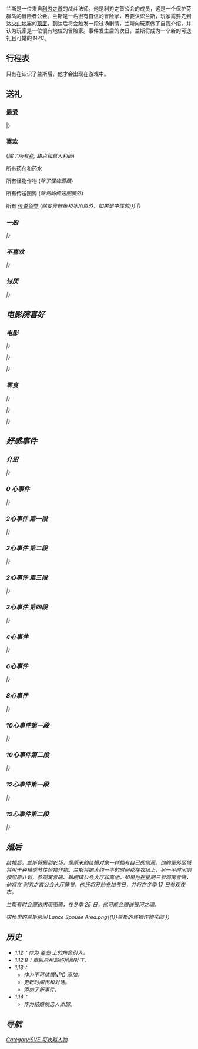 {{Construction|正在扩充修正内容}}

{{Infobox character
|portrait = Lance.png
|birthday = {{Season|春季|8}}
|location = [[SVE:高地|高地]]，[[SVE:利刃之首|利刃之首]]
|marriage = 是
|favorites={{name|Tropical Curry}}{{name|Golden Pumpkin}}{{name|Galaxy Soul}}{{Name|Swirl Stone}}{{Name|Void Shard}}{{Name|Monster Mushroom}}{{Name|Green Mushroom}}{{Name|Daggerfish}}{{Name|Torpedo Trout}}{{Name|Gemfish}}{{Name|Aged Blue Moon Wine}}{{Name|Ornate Treasure Chest}}
}}

{{Quote|quote=“在你来姜岛之前，我就已经在这里巡逻了很久了……我在公会里待了这么久，遇见过的探险家不计其数，但像你这样神秘的还是头一个。”}}

兰斯是一位来自[[SVE:利刃之首|利刃之首]]的战斗法师。他是利刃之首公会的成员，这是一个保护芬群岛的冒险者公会。兰斯是一名很有自信的冒险家，若要认识兰斯，玩家需要先到达[[火山地牢]]的[[火山口|顶层]]，到达后将会触发一段过场剧情，兰斯向玩家做了自我介绍，并认为玩家是一位很有地位的冒险家。事件发生后的次日，兰斯将成为一个新的可送礼且可婚的 NPC。

{{TOC right|limit=2}}

==行程表==

只有在认识了兰斯后，他才会出现在游戏中。


{{ScheduleHead|green}}
{{ScheduleRowStart}}
{{ScheduleRow|全天|站在探险家公会门前。}}
{{ScheduleEnd}}<!--

-->{{ScheduleHead|special|12 心事件后}}
{{ScheduleRowStart|special|每个季节的 4 日和 18 日}}
{{ScheduleRow|17:00|前往煤矿森林下水道入口处附近。}}
{{ScheduleEnd}}<!--

-->{{ScheduleHead|spring|日常时间表}}
{{ScheduleRowStart|spring|星期一}}
{{ScheduleRow|6:00|站在城堡村前哨站的顶部，向北眺望。}}
{{ScheduleEnd|in}}
{{ScheduleRowStart|spring|星期二}}
{{ScheduleRow|6:00|站在探险家公会的柜台前。}}
{{ScheduleRow|12:00|站在悬崖上俯瞰探险者山峰的河流。}}
{{ScheduleRow|17:00|回到探险家公会的柜台前。}}
{{ScheduleRow|21:00|站在探险家公会外面。}}
{{ScheduleRow|23:00|返回探险家公会。}}
{{ScheduleEnd|in}}
{{ScheduleRowStart|spring|星期三}}
{{ScheduleRow|6:00|站在探险家公会的柜台前。}}
{{ScheduleRow|9:00|走到矿井，站在梯子前。}}
{{ScheduleRow|12:00|前往探险家公会左侧的溪流前}}
{{ScheduleRow|15:00|移步到河边的码头上站着。}}
{{ScheduleRow|19:30|回到探险家公会的柜台。}}
{{ScheduleEnd|in}}
{{ScheduleRowStart|spring|星期四}}
{{ScheduleRow|6:00|站在姜岛火山地牢的入口左侧。}}
{{ScheduleRow|12:00|走到入口右侧。}}
{{ScheduleRow|18:30|站在入口右侧的一棵椰子树下。}}
{{ScheduleEnd|in}}
{{ScheduleRowStart|spring|星期五}}
{{ScheduleRow|6:00|站在姜岛火山地牢的入口左侧。}}
{{ScheduleRow|7:00|走到火山左侧的悬崖前远眺。}}
{{ScheduleRow|14:00|走到火山地牢入口前。}}
{{ScheduleRow|20:00|回到火山地牢入口左侧。}}
{{ScheduleEnd|in}}
{{ScheduleRowStart|spring|星期六}}
{{ScheduleRow|6:00|站在高地前哨站内的桌子左边。}}
{{ScheduleRow|7:00|走到桌子右边。}}
{{ScheduleRow|11:00|走到前哨站外的平台上眺望高地。}}
{{ScheduleRow|19:00|站在前哨站入口左侧。}}
{{ScheduleRow|21:30|返回前哨站内。}}
{{ScheduleEnd|in}}
{{ScheduleRowStart|spring|星期日}}
{{ScheduleRow|6:00|站在高地前哨站内的桌子左边。}}
{{ScheduleRow|7:00|在前哨站外的平台上眺望高地。}}
{{ScheduleRow|11:00|站在前哨站东南方的溪流边。}}
{{ScheduleRow|15:00|返回平台，继续眺望高地。}}
{{ScheduleRow|17:20|返回前哨站内。}}
{{ScheduleRow|20:30|回到前哨站东南方的溪流边。}}
{{ScheduleRow|23:40|再次返回前哨站内。}}
{{ScheduleEnd}}<!--

-->{{ScheduleHead|婚后}}
{{ScheduleRowStart|Marriage|春季 15、16 日}}
{{ScheduleRow|08:00|出发乘坐巴士前往沙漠节。}}
{{ScheduleRow|10:00|站在吉尔的身后。}}
{{ScheduleRow|01:20|回家睡觉。}}
{{ScheduleEnd|in}}
{{ScheduleRowStart|Marriage|冬季 15、16、17 日}}
{{ScheduleRow|15:00|前往沙滩参加夜市，站在鱼店门前}}
{{ScheduleRow|23:10|返回农场。}}
{{ScheduleEnd|in}}
{{ScheduleRowStart|Marriage|冬季 24 日}}
{{ScheduleRow|8:00|前往城镇，站在圣诞树下}}
{{ScheduleRow|18:00|返回农场。}}
{{ScheduleEnd|in}}
{{ScheduleRowStart|Marriage|星期二}}
{{ScheduleRow|7:00|离开农场，前往探险者公会与马龙会面。}}
{{ScheduleRow|15:00|站在悬崖上俯瞰探险家山峰的河流。}}
{{ScheduleRow|17:00|返回农场。}}
{{ScheduleEnd|in}}
{{ScheduleRowStart|星期三}}
{{ScheduleRow|7:00|离开农场，前往寓言礁的利刃之首公会。}}
{{ScheduleRow|15:00|进入利刃之首公会}}
{{ScheduleRow|18:30|站在利刃之首公会的一张桌子旁边。}}
{{ScheduleRow|21:30|在利刃之首公会的房间内睡觉。}}
{{ScheduleEnd|in}}
{{ScheduleRowStart|星期日}}
{{ScheduleRow|7:00|离开农场，从高地哨所外的平台上守卫高地。}}
{{ScheduleRow|16:00|返回农场。}}
{{ScheduleEnd}}

==送礼==

===最爱===
{{quote|quote = "这对我很有帮助。谢谢你。}}
{{GiftsTableStart
|Image=Lance.png
|link=[[友谊#最爱的礼物|普遍最爱的礼物]]}}
{{GiftsTableRow|aged_blue_moon_wine}}
{{GiftsTableRow|daggerfish}}
{{GiftsTableRow|galaxy_soul}}
{{GiftsTableRow|gemfish}}
{{GiftsTableRow|golden_pumpkin}}
{{GiftsTableRow|monster_mushroom}}
{{GiftsTableRow|tropical_curry}}
{{GiftsTableRow|void_shard}}
{{GiftsTableRow|green_mushroom}}
{{GiftsTableRow|swirl_stone}}
{{GiftsTableRow|torpedo_trout}}
{{GiftsTableRow|ornate_treasure_chest}}
|}

===喜欢===
{{quote|quote = "啊，多么非凡的礼物。谢谢你。"}}
{{GiftsTableStart|Image=Lance.png
|link=[[友谊#喜欢的礼物|普遍喜欢的礼物]]}} (<i>除了所有[[花]], 甜点和意大利面</i>)

所有药剂和药水

所有怪物作物 (<i>除了怪物蘑菇</i>)

所有传送图腾 (<i>除岛屿传送图腾外</i>)

所有 [[鱼#传说鱼类|传说鱼类]] (<i>除变异鲤鱼和冰川鱼外，如果是中性的<i/>)}}
{{GiftsTableRow|bonefish}}
{{GiftsTableRow|butterfish}}
{{GiftsTableRow|dewdrop_berry}}
{{GiftsTableRow|dorado}}
{{GiftsTableRow|golden_ocean_flower}}
{{GiftsTableRow|goldenfish}}
{{GiftsTableRow|ice_pip}}
{{GiftsTableRow|king_salmon}}
{{GiftsTableRow|kittyfish}}
{{GiftsTableRow|lava_eel}}
{{GiftsTableRow|lunaloo}}
{{GiftsTableRow|meteor_carp}}
{{GiftsTableRow|pearl}}
{{GiftsTableRow|puppyfish}}
{{GiftsTableRow|radioactive_bass}}
{{GiftsTableRow|razor_trout}}
{{GiftsTableRow|shiny_lunaloo}}
{{GiftsTableRow|stonefish}}
{{GiftsTableRow|undeadfish}}
{{GiftsTableRow|void_egg}}
{{GiftsTableRow|maple_syrup}}
{{GiftsTableRow|life_elixir}}
{{GiftsTableRow|tiger_slime_egg}}
{{GiftsTableRow|prismatic_shard}}
{{GiftsTableRow|radioactive_ore}}
{{GiftsTableRow|treasure_chest}}
{{GiftsTableRow|dwarf_gadget}}
{{GiftsTableRow|dwarvish_helm}}
{{GiftsTableRow|dwarf_scroll_i}}
{{GiftsTableRow|dwarf_scroll_ii}}
{{GiftsTableRow|dwarf_scroll_iii}}
{{GiftsTableRow|dwarf_scroll_iv}}
|}

===一般===
{{quote|quote = "我会试着找方法使用这个。"}}
{{GiftsTableStart|Image=Lance.png|link=[[友谊#一般的礼物|普遍觉得一般的礼物]] (<i>除了面包</i>)

所有非SVE鱼 (<i>除鮟鱇鱼、绯红鱼、麻哈脂鲤、岩浆鳗鱼、传奇鱼和石鱼外</i>)
所有类型 奶 和鸡蛋类

所有非果树水果 (<i>包括芒果和香蕉</i>)

所有类型的炸弹}}
{{GiftsTableRow|baby_lunaloo}}
{{GiftsTableRow|clownfish}}
{{GiftsTableRow|duck_feather}}
{{GiftsTableRow|minnow}}
{{GiftsTableRow|sea_sponge}}
{{GiftsTableRow|seahorse}}
{{GiftsTableRow|sea_urchin}}
{{GiftsTableRow|solar_essence}}
{{GiftsTableRow|starfish}}
{{GiftsTableRow|void_eel}}
{{GiftsTableRow|void_essence}}
|}

===不喜欢===
{{quote|quote = "我想可以利用这个练习魔法……"}}
{{GiftsTableStart|Image=Lance.png|link=[[友谊#不喜欢的礼物|普遍不喜欢的礼物]] (<i>Except [[鱼类|所有鱼]]</i>)

所有 [[花]]}}
{{GiftsTableRow|cave_carrot}}
{{GiftsTableRow|coffee_bean}}
{{GiftsTableRow|dinosaur_egg}}
{{GiftsTableRow|fire_quartz}}
{{GiftsTableRow|fossilized_leg}}
{{GiftsTableRow|fossilized_ribs}}
{{GiftsTableRow|fossilized_skull}}
{{GiftsTableRow|fossilized_spine}}
{{GiftsTableRow|fossilized_tail}}
{{GiftsTableRow|frog}}
{{GiftsTableRow|frog_legs}}
{{GiftsTableRow|mummified_bat}}
{{GiftsTableRow|mummified_frog}}
{{GiftsTableRow|salmonberry}}
{{GiftsTableRow|snake_skull}}
{{GiftsTableRow|snake_vertebrae}}
|}

===讨厌===
{{quote|quote = "恐怕这不适合我。"}}
{{GiftsTableStart|Image=Lance.png|link=[[友谊#讨厌的礼物|普遍讨厌的礼物]] (<i>除了姜岛化石、海胆、宝箱、老虎史莱姆蛋和传送图腾</i>)}}
{{GiftsTableRow|blackberry_cobbler}}
{{GiftsTableRow|blueberry_tart}}
{{GiftsTableRow|bread}}
{{GiftsTableRow|cookie}}
{{GiftsTableRow|cranberry_candy}}
{{GiftsTableRow|ice_cream}}
{{GiftsTableRow|magic_rock_candy}}
{{GiftsTableRow|pancakes}}
{{GiftsTableRow|pink_cake}}
{{GiftsTableRow|pizza}}
{{GiftsTableRow|plum_pudding}}
{{GiftsTableRow|pumpkin_pie}}
{{GiftsTableRow|rhubarb_pie}}
{{GiftsTableRow|spaghetti}}
{{GiftsTableRow|clay}}
{{GiftsTableRow|purple_mushroom}}
|}

==电影院喜好==

{{Quote|quote = "啊。恐怖片。让我们来看看它有多“可怕”。"}}

=== 电影===
{{MoviesTableStart
|bgcolor = #be0829
|title = 最爱
}}
{{MoviesTableRow|natural}}
|}

{{MoviesTableStart
|bgcolor = #ff8ad8
|title = 喜欢
}}
{{MoviesTableRow|sapling}}
{{MoviesTableRow|journey}}
{{MoviesTableRow|ranch}}
|}

{{MoviesTableStart
|bgcolor = #4c4c4c
|title = 不喜欢
}}
{{MoviesTableRow|wumbus}}
{{MoviesTableRow|mysterium}}
{{MoviesTableRow|howls}}
{{MoviesTableRow|zuzu}}
|}

===零食===
{{MoviesGiftsTableStart
|bgcolor = #be0829
|title = 最爱
}}
{{MoviesGiftsTableRow|jasmine_tea}}
{{MoviesGiftsTableRow|panzanella_salad}}
{{MoviesGiftsTableRow|salmon_burger}}
{{MoviesGiftsTableRow|stardrop_sorbet}}
{{MoviesGiftsTableRow|truffle_popcorn}}
|}

{{MoviesGiftsTableStart
|bgcolor = #ff8ad8
|title = 喜欢
}}
{{MoviesGiftsTableRow|apple_slices}}
{{MoviesGiftsTableRow|hummus_snack_pack}}
{{MoviesGiftsTableRow|kale_smoothie}}
{{MoviesGiftsTableRow|popcorn}}
{{MoviesGiftsTableRow|rock_candy}}
{{MoviesGiftsTableRow|nachos}}
{{MoviesGiftsTableRow|fries}}
{{MoviesGiftsTableRow|salted_peanuts}}
{{MoviesGiftsTableRow|joja_cola_large}}
{{MoviesGiftsTableRow|jojacorn}}
|}

{{MoviesGiftsTableStart
|bgcolor = #4c4c4c
|title = 不喜欢
}}
{{MoviesGiftsTableRow|black_licorice}}
{{MoviesGiftsTableRow|cappuccino_mousse_cake}}
{{MoviesGiftsTableRow|chocolate_popcorn}}
{{MoviesGiftsTableRow|cotton_candy}}
{{MoviesGiftsTableRow|ice_cream_sandwich}}
{{MoviesGiftsTableRow|jawbreaker}}
{{MoviesGiftsTableRow|personal_pizza}}
{{MoviesGiftsTableRow|sour_slimes}}
{{MoviesGiftsTableRow|star_cookie}}

|}

==好感事件==
===介绍===
{{HeartsTableStart}}
{{HeartsTableRow
|1 = 时间:
|2 = 任意
}}
{{HeartsTableRow
|1 = 地点:
|2 = 火山熔炉, 姜岛
}}
{{HeartsTableRow
|1 = Season:
|2 = 任意
}}
{{HeartsTableRow
|1 = 天气:
|2 = 任意
}}
{{HeartsTableRow
|1 = 额外:
|2 = 当玩家进入火山口的熔炉时发生。
}}
{{HeartsTableRowDesc
|1 = 描述:
锻造场
|2 = 当农民接近锻造场时，兰斯出现了，他表示自己对他们攀登火山印象深刻。兰斯透露，这座火山曾经是矮人王国的家园，被称为科尔杜尔山。他接着解释说，他身后的锻造炉就是那个王国的遗迹：一个以熔岩为燃料的装置，具有锻造武器和组合戒指的能力。他向自己的公会致意，然后逐渐消失。
}}
|}

===0 心事件===
{{icon|bheart}}{{icon|bheart}}{{icon|bheart}}{{icon|bheart}}{{icon|bheart}}{{icon|bheart}}{{icon|bheart}}{{icon|bheart}}{{icon|bheart}}{{icon|bheart}}

{{HeartsTableStart}}
{{HeartsTableRow
|1 = 时间:
|2 = 6:00AM - 10:00AM
}}
{{HeartsTableRow
|1 = 地点:
|2 = 农场
}}
{{HeartsTableRow
|1 = 季节:
|2 = 任意
}}
{{HeartsTableRow
|1 = 天气:
|2 = 夏季
}}
{{HeartsTableRow
|1 = 额外:
|2 = 玩家背包至少有一个空位，并且之前在火山口见过兰斯。
}}
{{HeartsTableRowDesc
|1 = 描述:
锻造场
|2 = 当农夫走出农舍时，兰斯正站在前门。他向玩家打招呼，并表示希望自己没有打扰到你。他说他已经与鹈鹕镇冒险者公会签约，并承认他想更好地了解农夫，但他经常四处奔波。他离开前告诉了农夫他的日程安排。
}}
|}

===2心事件 第一段===
{{icon|rheart}}{{icon|rheart}}{{icon|bheart}}{{icon|bheart}}{{icon|bheart}}{{icon|bheart}}{{icon|bheart}}{{icon|bheart}}{{icon|bheart}}{{icon|bheart}}

{{HeartsTableStart}}
{{HeartsTableRow
|1 = 时间:
|2 = 任意
}}
{{HeartsTableRow
|1 = 地点:
|2 = 探险者公会山顶
}}
{{HeartsTableRow
|1 = 季节:
|2 = 任意
}}
{{HeartsTableRow
|1 = 天气:
|2 = 任意
}}
{{HeartsTableRow
|1 = 额外:
|2 = 玩家已完成马龙的船任务。
}}
{{HeartsTableRowDesc
|1 = 描述:
高地
|2 =
}}
|}

===2心事件 第二段===
{{icon|rheart}}{{icon|rheart}}{{icon|bheart}}{{icon|bheart}}{{icon|bheart}}{{icon|bheart}}{{icon|bheart}}{{icon|bheart}}{{icon|bheart}}{{icon|bheart}}

{{HeartsTableStart}}
{{HeartsTableRow
|1 = 时间:
|2 = 任意
}}
{{HeartsTableRow
|1 = 地点:
|2 = 高地
}}
{{HeartsTableRow
|1 = 季节:
|2 = 任意
}}
{{HeartsTableRow
|1 = 天气:
|2 = 任意
}}
{{HeartsTableRow
|1 = 额外:
|2 = 玩家已看过 2心事件 第二段
}}
{{HeartsTableRowDesc
|1 = 描述:
怪物作物
|2 =
}}
|}

===2心事件 第三段===
{{icon|rheart}}{{icon|rheart}}{{icon|bheart}}{{icon|bheart}}{{icon|bheart}}{{icon|bheart}}{{icon|bheart}}{{icon|bheart}}{{icon|bheart}}{{icon|bheart}}

{{HeartsTableStart}}
{{HeartsTableRow
|1 = 时间:
|2 = 任意
}}
{{HeartsTableRow
|1 = 地点:
|2 = 农舍
}}
{{HeartsTableRow
|1 = 季节:
|2 = 任意
}}
{{HeartsTableRow
|1 = 天气:
|2 = 任意
}}
{{HeartsTableRow
|1 = 额外:
|2 = 玩家已经看到了 2心事件 第二段 事件并完成了 兰斯 的怪物作物任务。
}}
{{HeartsTableRowDesc
|1 = 描述:
Fake Event
|2 = 这是一个未见事件标志，用于触发第四个事件。（我不理解这个事件的意义
}}
|}

===2心事件 第四段===
{{icon|rheart}}{{icon|rheart}}{{icon|bheart}}{{icon|bheart}}{{icon|bheart}}{{icon|bheart}}{{icon|bheart}}{{icon|bheart}}{{icon|bheart}}{{icon|bheart}}

{{HeartsTableStart}}
{{HeartsTableRow
|1 = 时间:
|2 = 任意
}}
{{HeartsTableRow
|1 = 地点:
|2 = 农场
}}
{{HeartsTableRow
|1 = 季节:
|2 = 任意
}}
{{HeartsTableRow
|1 = 天气:
|2 = 任意
}}
{{HeartsTableRow
|1 = 额外:
|2 = 玩家完成2心事件 第三段后进入农舍即可触发事件。
}}
{{HeartsTableRowDesc
|1 = 描述:
钻石魔杖
|2 = 兰斯来到农场，告诉农场主他很喜欢研究怪物作物。回到高地前哨站后，兰斯在一个箱子里给农夫留下了一份奖励。这是兰斯曾经在遥远的地牢中找到的一件物品。看到农夫惊讶的反应，兰斯笑着向他们道别。
}}
|}

===4心事件===
{{icon|rheart}}{{icon|rheart}}{{icon|rheart}}{{icon|rheart}}{{icon|bheart}}{{icon|bheart}}{{icon|bheart}}{{icon|bheart}}{{icon|bheart}}{{icon|bheart}}

{{HeartsTableStart}}
{{HeartsTableRow
|1 = 时间:
|2 = 6:00AM - 6:00PM
}}
{{HeartsTableRow
|1 = 地点:
|2 = 姜岛西边
}}
{{HeartsTableRow
|1 = 季节:
|2 = 任意
}}
{{HeartsTableRow
|1 = 天气:
|2 = Sunny
}}
{{HeartsTableRow
|1 = 额外:
|2 = 玩家已经到达火山口，完成了魔法树林任务线，并修好了姜岛上的房屋、桥梁和度假村。
}}
{{HeartsTableRowDesc
|1 = 描述:
闪亮遗物
|2 = 农夫走向小屋南边的海滩，兰斯突然出现并评论天气。兰斯向吃惊的农夫道歉，说他想和农夫谈谈。在农夫到达之前，他已经在姜岛巡逻了很长一段时间，他观察到了农夫的工作如何改善了这座岛。他遇到过很多冒险者，但对他来说，没有一个像农夫这么神秘。他问农夫是否熟悉魔法遗物。

兰斯很惊讶农夫不熟悉，他说世界上隐藏着许多魔法遗物，而他有几件。他把一根叫做“闪亮遗物”的魔法杖交给农夫，并说用它跟着他到附近的悬崖。兰斯使用另一件相同类型的遗物传送到附近的悬崖，农夫跟在后面。他对眼前的景色发表了评论，镜头扫过珊瑚礁。之后，他问农夫是否知道海滩上失事的船。它撞上了礁石，一些幸存者登上了岛屿。
兰斯沉默了一会儿，然后问卡米拉是否提到过参观城堡村，并评论说马格努斯一直在公开谈论农夫的魔法天赋。他思忖着卡米拉是否还在等待什么，还是在考验农夫。两人使用遗物返回海滩。兰斯说，除了刚才的遗物练习之外，他不需要测试，因为农夫使用它就像他们一直在做一样。农夫将闪烁遗物归还给兰斯，兰斯说，无论卡米拉在做什么，他们很快就会知道。他说再见，然后消失在人们的视线中。
}}
|}
===6心事件===
{{icon|rheart}}{{icon|rheart}}{{icon|rheart}}{{icon|rheart}}{{icon|rheart}}{{icon|rheart}}{{icon|bheart}}{{icon|bheart}}{{icon|bheart}}{{icon|bheart}}

{{HeartsTableStart}}
{{HeartsTableRow
|1 = 时间:
|2 =
}}
{{HeartsTableRow
|1 = 地点:
|2 = 高地前哨站
}}
{{HeartsTableRow
|1 = 季节:
|2 = 任意
}}
{{HeartsTableRow
|1 = 天气:
|2 = 夏季
}}
{{HeartsTableRow
|1 = 额外:
|2 = 玩家已解锁高地区域
}}
{{HeartsTableRowDesc
|1 = 描述:
实地考察
|2 = 农夫走到高地哨站塔楼。站在塔顶的兰斯注意到了农夫，欢迎他们并告诉他们来找他。
兰斯解释说，塔周围的魔法结界会对接近的怪物造成冲击，并使它们远离哨站。
兰斯接着问农夫是否愿意帮助他进行他希望进行的实地研究。农夫表现出兴奋，兰斯对他们俩施了咒语，以防止怪物注意到他们。
兰斯和农夫一起观察了各种野生怪物的行为，这些怪物不受人类干扰。结果表明，这些怪物彼此之间以及与周围环境和平共处。

穿越高地的旅程在高地洞穴结束，兰斯在那里解释说，他怀疑了解洞穴起源的关键在于生活在附近水域的宝石鱼。然而，兰斯不得不承认，到目前为止，他还没有抓到一条宝石鱼，并声称只有经验丰富的垂钓者才能抓到宝石鱼。
不久之后，保护兰斯和农夫的保护咒语失效了，面对即将到来的危险，兰斯将他们俩传送回了前哨站。

兰斯感谢农夫的帮助，并告诉他们，他希望农夫在白天学到一些新东西。
}}
|}

===8心事件===
{{icon|rheart}}{{icon|rheart}}{{icon|rheart}}{{icon|rheart}}{{icon|rheart}}{{icon|rheart}}{{icon|rheart}}{{icon|rheart}}{{icon|bheart}}{{icon|bheart}}
{{HeartsTableStart}}
{{HeartsTableRow
|1 = 时间:
|2 =
}}
{{HeartsTableRow
|1 = 地点:
|2 = 姜岛农场
}}
{{HeartsTableRow
|1 = 季节:
|2 = 任意
}}
{{HeartsTableRow
|1 = 天气:
|2 = 夏季
}}
{{HeartsTableRow
|1 = 额外:
|2 = 玩家已解锁高地区域，已完成“怪物作物”任务并已解锁姜岛农场
}}
{{HeartsTableRowDesc
|1 = 描述:
利刃之首
|2 = 兰斯来到农场，再次感谢农场主帮助他研究怪物作物。他解释说，他想向利刃之首公会展示自己的研究成果，并邀请农夫一同前往。

他带领农夫找到了一个隐藏的传送符文，同时解释说利刃之首来自一个非常遥远的岛屿，只有通过传送符文才能到达。

兰斯和农夫抵达后，受到了兰斯朋友和公会领袖乔琳娜的热烈欢迎。
每个人都对怪物作物赞不绝口。
}}
|}

===10心事件第一段===
{{icon|rheart}}{{icon|rheart}}{{icon|rheart}}{{icon|rheart}}{{icon|rheart}}{{icon|rheart}}{{icon|rheart}}{{icon|rheart}}{{icon|rheart}}{{icon|rheart}}
{{HeartsTableStart}}
{{HeartsTableRow
|1 = 时间: 6am - 12pm
|2 =
}}
{{HeartsTableRow
|1 = 地点:
|2 = 农场
}}
{{HeartsTableRow
|1 = 季节:
|2 = 任意
}}
{{HeartsTableRow
|1 = 天气:
|2 = 任意
}}
{{HeartsTableRow
|1 = 额外:
|2 = 玩家必须看过兰斯的8心事件
}}
{{HeartsTableRowDesc
|1 = 描述:
寓言礁上的生活
|2 = 兰斯来到农场，解释说他今天会忙于公会相关的活动，并说他想让农夫陪他一起去。他想让农夫体验一下在 利刃之首 的一天是什么样的。农夫被提示使用 马格努斯的传送廊 中的传送符文，或者在 姜岛 上的秘密树林中使用传送符文。兰斯解释说，他擅自清理了一条通往那里的道路，这条道路位于岛上农舍后面的悬崖上。
}}
|}

===10心事件第二段===
{{icon|rheart}}{{icon|rheart}}{{icon|rheart}}{{icon|rheart}}{{icon|rheart}}{{icon|rheart}}{{icon|rheart}}{{icon|rheart}}{{icon|rheart}}{{icon|rheart}}
{{HeartsTableStart}}
{{HeartsTableRow
|1 = 时间:
|2 =
}}
{{HeartsTableRow
|1 = 地点:
|2 = 寓言礁
}}
{{HeartsTableRow
|1 = 季节:
|2 = 任意
}}
{{HeartsTableRow
|1 = 天气:
|2 = 夏季
}}
{{HeartsTableRow
|1 = 额外:
|2 = 玩家已看过兰斯十心事件的第一段。
}}
{{HeartsTableRowDesc
|1 = 描述:
寓言礁上的生活
|2 = 抵达寓言礁后，农夫受到了兰斯的欢迎，兰斯建议他们从巡逻岛屿开始新的一天。
就像六心事件一样，接下来是一段简短的蒙太奇。
兰斯和农夫在海滩上观察一群鱼雷鳟鱼。兰斯在公会大厅向农夫展示如何制作魔力药剂。他们与兰斯的朋友们一起度过了一段美好的时光，看着大海，围坐在篝火旁。公会的其他成员对农夫非常友好。
这一天结束在一间装饰简朴的卧室里。然后兰斯突然脱下衣服，穿着内衣，宣称这张床只能容纳一个人，他不确定他和农夫是否都能睡在里面。

在对话框中我们得知兰斯的肌肉非常发达。

*'''我想我们可以的……'''

事实证明，那里确实有足够的空间容纳两个人。兰斯和农夫接吻了。

*'''我这就走了。今天玩的很开心。'''

兰斯轻笑一声，祝愿农夫旅途平安，并表示寓言礁随时欢迎农夫。
}}
|}

===12心事件第一段===
{{icon|rheart}}{{icon|rheart}}{{icon|rheart}}{{icon|rheart}}{{icon|rheart}}{{icon|rheart}}{{icon|rheart}}{{icon|rheart}}{{icon|rheart}}{{icon|rheart}}{{icon|rheart}}{{icon|rheart}}
{{HeartsTableStart}}
{{HeartsTableRow
|1 = 时间:
|2 = 8:00 PM-2:00 AM
}}
{{HeartsTableRow
|1 = 地点:
|2 = Farm
}}
{{HeartsTableRow
|1 = 季节:
|2 = 任意
}}
{{HeartsTableRow
|1 = 天气:
|2 = 任意
}}
{{HeartsTableRow
|1 = 额外:
|2 = 玩家已完全升级农舍并在[[SVE:科罗布斯|科罗布斯]]处购买了[[回程魔杖]]
}}
{{HeartsTableRowDesc
|1 = 描述:
回程魔杖
|2 = 兰斯说他一直想问农夫他们从哪里得到回旋权杖，因为它是一件强大的魔法物品。农夫讲完故事后，兰斯笑了起来，然后慢慢意识到农夫不是在开玩笑，事实上，他们是从一个友好的暗影狂徒那里得到它的。兰斯很难相信农夫居然和这样的人交朋友，他说他想明天一早就去见科罗布斯。
}}
|}

===12心事件第二段===
{{icon|rheart}}{{icon|rheart}}{{icon|rheart}}{{icon|rheart}}{{icon|rheart}}{{icon|rheart}}{{icon|rheart}}{{icon|rheart}}{{icon|rheart}}{{icon|rheart}}{{icon|rheart}}{{icon|rheart}}
{{HeartsTableStart}}
{{HeartsTableRow
|1 = 时间:
|2 =
}}
{{HeartsTableRow
|1 = 地点:
|2 = 镇内
}}
{{HeartsTableRow
|1 = 季节:
|2 = 任意
}}
{{HeartsTableRow
|1 = 天气:
|2 = 任意
}}
{{HeartsTableRow
|1 = 额外:
|2 = 玩家已看过兰斯12心事件的第一段
}}
{{HeartsTableRowDesc
|1 = 描述:
下水道里的暗影人
|2 = 农夫将兰斯带入下水道。科罗布斯仅凭气味就立即认出了兰斯是农夫的伴侣。兰斯称赞科罗布斯无可挑剔的感官，随后两人进行了友好的介绍。然后兰斯表示，根据他之前与暗影人打交道的经历，他不太相信科罗布斯会如此友好。
科罗布斯说，他们为兰斯与他们的族人有过不愉快的经历而感到遗憾。兰斯继续称科罗布斯很特别，并评论说与其他暗影人相比，科罗布斯身高较矮，并对科罗布斯的营养表示担忧。但他们似乎并不在意，并解释说，他们靠下水道里的苍蝇和他们在镇上垃圾桶里找到的任何东西维持生计。
兰斯似乎对这个答案不满意，并告诉科罗布斯这对他们来说根本不够，然后传送去给科罗布斯取虚空根。科罗布斯告诉玩家，兰斯看起来很好。吃完虚空根后，科罗布斯看起来很高兴。

过场动画结束后，兰斯会告诉农夫，他和科罗布斯相处得很好，他们俩都想再次见面。从现在开始，两人将在每个季节的 10 日和 24 日晚上在费尔黑文农场下面的下水道门口见面。
}}
|}

==婚后==
结婚后，兰斯将搬到农场，像原来的结婚对象一样拥有自己的侧房。他的室外区域将用于种植季节性怪物作物。兰斯将把大约一半的时间花在农场上，另一半时间则按照原计划，参观寓言礁、鹈鹕镇公会大厅和高地。如果他在星期三参观寓言礁，他将在 利刃之首公会大厅睡觉。他还将开始参加节日，并将在冬季 17 日参观夜市。

兰斯有时会赠送求雨图腾，在冬季 25 日，他可能会赠送银河之魂。

{{gallery|
Lance Spouse Room.png{{!}}农场里的兰斯房间
Lance Spouse Area.png{{!}}兰斯的怪物作物花园
}}

<!---
==引用==
在《星露谷扩展包》中，兰斯有大约 ??? 条独特的台词。以下是其中几句：
{{QuotesTableStart
|label = 常规的
}}
|}

{{QuotesTableStart
|label = 事件
}}
{{QuotesTableRow
|title = 复活节
|quote = "你尝过水果潘趣酒吗？这好像是格斯的家庭食谱。那个紫色头发的女孩眼里透着决心。她身上有些东西。我不太确定……
}}
|}

{{QuotesTableStart
|label = 婚后
}}
{{QuotesTableRow
|title = 秋季，早上
|quote = "我希望你今天能遇到一些很棒的事。"
}}
{{QuotesTableRow
|title = 春季，早上
|quote = "今天早上我在高地观察蘑菇怪。我承认，它们是有点可爱。当然你更可爱。*轻笑*……我准备好了就走。
}}
{{QuotesTableRow
|title = 周日，去高地拜访兰斯
|quote = 我非常高兴你的到来。虽然很挤，但今晚我们可以同床共枕。
}}
{{QuotesTableRow
|title = 晚上
|quote = 我们和马龙、吉尔应该找个时间一起去酒吧聚一聚。我们可以讲故事，享受美食和饮料，甚至可以打牌。*叹气* 每个人都这么忙，很难安排出时间……
}}
{{QuotesTableRow
|title = 晚上
|quote = "我的师傅是龙骑士。小时候当我的神秘潜能被发现时，便成为了他的学徒。
}}
{{QuotesTableRow
|title = 在他的房间里
|quote = "我知道我的房间不同寻常。我找不到更好的地方放这些雕像和生命药水了。
}}
{{QuotesTableRow
|title = 春季，雨天
|quote = "回来之前先把脚擦干净。我不想让你把泥土带进来。
}}
|}

--->
==历史==
*1.12：作为 [[Ginger Island|姜岛]] 上的角色引入。
* 1.12.8：重新启用岛屿地图补丁。
* 1.13：
**作为不可结婚NPC 添加。
**更新时间表和对话。
**添加了新事件。
*1.14：
**作为结婚候选人添加。

==导航==
{{NavBoxChar}}

[[Category:SVE 可攻略人物]]
